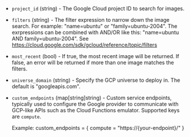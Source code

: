 <!-- Code generated from the comments of the Config struct in datasource/image/data.go; DO NOT EDIT MANUALLY -->

- `project_id` (string) - The Google Cloud project ID to search for images.

- `filters` (string) - The filter expression to narrow down the image search.
  For example: "name=ubuntu" or "family=ubuntu-2004".
  The exrpressions can be combined with AND/OR like this:
  "name=ubuntu AND family=ubuntu-2004".
  See https://cloud.google.com/sdk/gcloud/reference/topic/filters

- `most_recent` (bool) - If true, the most recent image will be returned.
  If false, an error will be returned if more than one image matches the filters.

- `universe_domain` (string) - Specify the GCP universe to deploy in. The default is "googleapis.com".

- `custom_endpoints` (map[string]string) - Custom service endpoints, typically used to configure the Google provider to
  communicate with GCP-like APIs such as the Cloud Functions emulator.
   Supported keys are `compute`.
  
  Example:
    custom_endpoints = {
      compute = "https://{your-endpoint}/"
    }

<!-- End of code generated from the comments of the Config struct in datasource/image/data.go; -->
